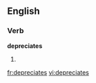 
==English==

===Verb===
'''depreciates'''

# {{third-person singular of|[[depreciate]]}}

[[fr:depreciates]]
[[vi:depreciates]]